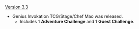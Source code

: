 {{Change History/Header}}
[[Version 3.3]]
* Genius Invokation TCG/Stage/Chef Mao was released.
** Includes 1 '''Adventure Challenge''' and 1 '''Guest Challenge'''.